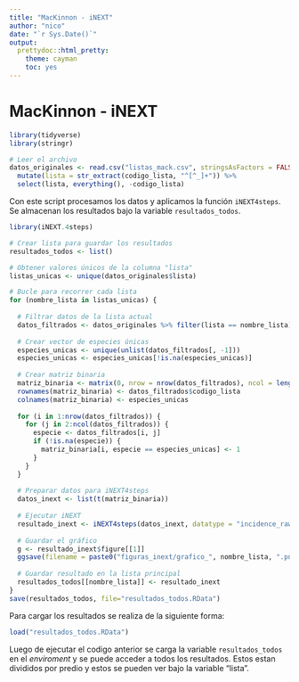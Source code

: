 ```yaml
---
title: "MacKinnon - iNEXT"
author: "nico"
date: "`r Sys.Date()`"
output: 
  prettydoc::html_pretty:
    theme: cayman
    toc: yes
---
```


# MacKinnon - iNEXT

```r
library(tidyverse)
library(stringr)

# Leer el archivo
datos_originales <- read.csv("listas_mack.csv", stringsAsFactors = FALSE) %>% 
  mutate(lista = str_extract(codigo_lista, "^[^_]+")) %>% 
  select(lista, everything(), -codigo_lista)
```

Con este script procesamos los datos y aplicamos la función `iNEXT4steps`. Se almacenan los resultados bajo la variable `resultados_todos`.

```r
library(iNEXT.4steps)

# Crear lista para guardar los resultados
resultados_todos <- list()

# Obtener valores únicos de la columna "lista"
listas_unicas <- unique(datos_originales$lista)

# Bucle para recorrer cada lista
for (nombre_lista in listas_unicas) {
  
  # Filtrar datos de la lista actual
  datos_filtrados <- datos_originales %>% filter(lista == nombre_lista)
  
  # Crear vector de especies únicas
  especies_unicas <- unique(unlist(datos_filtrados[, -1]))
  especies_unicas <- especies_unicas[!is.na(especies_unicas)]
  
  # Crear matriz binaria
  matriz_binaria <- matrix(0, nrow = nrow(datos_filtrados), ncol = length(especies_unicas))
  rownames(matriz_binaria) <- datos_filtrados$codigo_lista
  colnames(matriz_binaria) <- especies_unicas
  
  for (i in 1:nrow(datos_filtrados)) {
    for (j in 2:ncol(datos_filtrados)) {
      especie <- datos_filtrados[i, j]
      if (!is.na(especie)) {
        matriz_binaria[i, especie == especies_unicas] <- 1
      }
    }
  }
  
  # Preparar datos para iNEXT4steps
  datos_inext <- list(t(matriz_binaria))
  
  # Ejecutar iNEXT
  resultado_inext <- iNEXT4steps(datos_inext, datatype = "incidence_raw")
  
  # Guardar el gráfico
  g <- resultado_inext$figure[[1]]
  ggsave(filename = paste0("figuras_inext/grafico_", nombre_lista, ".png"), plot = g, width = 6, height = 4, dpi = 300)
  
  # Guardar resultado en la lista principal
  resultados_todos[[nombre_lista]] <- resultado_inext
}
save(resultados_todos, file="resultados_todos.RData")
```

Para cargar los resultados se realiza de la siguiente forma:

```r
load("resultados_todos.RData")
```

Luego de ejecutar el codigo anterior se carga la variable `resultados_todos` en el _enviroment_ y se puede acceder a todos los resultados. Estos estan divididos por predio y estos se pueden ver bajo la variable "lista".

